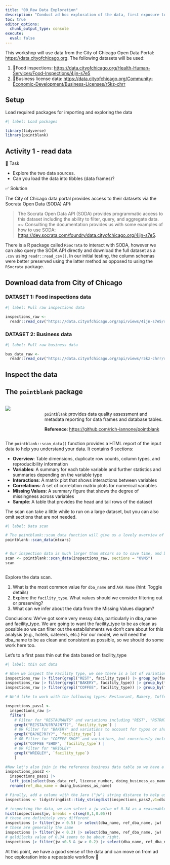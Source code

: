 ```yaml
---
title: "00_Raw Data Exploration"
description: "Conduct ad hoc exploration of the data, first exposure to `pointblank`"
toc: true
editor_options: 
  chunk_output_type: console
execute: 
  eval: false
---
```


This workshop will use data from the City of Chicago Open Data Portal: <https://data.cityofchicago.org>. The following datasets will be used:

1.  🍕Food inspections: <https://data.cityofchicago.org/Health-Human-Services/Food-Inspections/4ijn-s7e5>
2.  📒Business license data: <https://data.cityofchicago.org/Community-Economic-Development/Business-Licenses/r5kz-chrr>

## Setup

Load required packages for importing and exploring the data

```r
#| label: Load packages

library(tidyverse)
library(pointblank)

```

## Activity 1 - read data
🔄 Task

- Explore the two data sources.
- Can you load the data into tibbles (data frames)?

✅ Solution

The City of Chicago data portal provides access to their datasets via the Socrata Open Data (SODA) API:

> The Socrata Open Data API (SODA) provides programmatic access to this dataset including the ability to filter, query, and aggregate data.
=~
Consulting the documentation provides us with some examples of how to use SODA: <https://dev.socrata.com/foundry/data.cityofchicago.org/4ijn-s7e5>.

There is a R package called `RSocrata` to interact with SODA, however we can also query the SODA API directly and download the full dataset as a `.csv` using `readr::read_csv()`. In our initial testing, the column schemas were better preserved using the latter method as opposed to using the `RSocrata` package.



## Download data from City of Chicago

### DATASET 1: Food inspections data

```r
#| label: Pull raw inspections data

inspections_raw <- 
  readr::read_csv("https://data.cityofchicago.org/api/views/4ijn-s7e5/rows.csv") 
```



### DATASET 2: Business data

```r
#| label: Pull raw business data

bus_data_raw <- 
  readr::read_csv("https://data.cityofchicago.org/api/views/r5kz-chrr/rows.csv") 
```

## Inspect the data

::: callout-tip
## The `pointblank` package

::: columns
::: {.column width="20%"}
![](https://rich-iannone.github.io/pointblank/logo.svg){style="padding-right: 15px;"}
:::

::: {.column width="75%"}
<br> `pointblank` provides data quality assessment and metadata reporting for data frames and database tables.

**Reference**: <https://github.com/rich-iannone/pointblank>
:::
:::
:::

The `pointblank::scan_data()` function provides a HTML report of the input data to help you understand your data. It contains 6 sections:

-   **Overview**: Table dimensions, duplicate row counts, column types, and reproducibility information
-   **Variables**: A summary for each table variable and further statistics and summaries depending on the variable type
-   **Interactions**: A matrix plot that shows interactions between variables
-   **Correlations**: A set of correlation matrix plots for numerical variables
-   **Missing Values**: A summary figure that shows the degree of missingness across variables
-   **Sample**: A table that provides the head and tail rows of the dataset

The scan can take a little while to run on a large dataset, but you can also omit sections that are not needed. 



```r
#| label: Data scan

# The pointblank::scan_data function will give us a lovely overview of the data. It takes a little while to run, particularly the Variables and Interactions sections. See this simple example:
pointblank::scan_data(mtcars)


# Our inspection data is much larger than mtcars so to save time, and because these sections aren't relevant for this data, we omit "Correlations" and "Interactions."  
scan <- pointblank::scan_data(inspections_raw, sections = "OVMS")
scan



```

Explore the data scan.

1.  What is the most common value for `dba_name` and `AKA Name` (hint: Toggle details)
2.  Explore the `facility_type`. What values should we consider filtering out or preserving?
3.  What can we infer about the data from the Missing Values diagram?

Conclusions: We've got some very messy data, particularly in dba_name and facility_type. We are going to want the facility_type to be as clean as possible so we can filter out the establishments we don't care about for this analysis (e.g., hotels, caterers, etc.) For our model, we will need the dba_name to be as clean and consistent as possible, so we should do some work here too.

Let's to a first pass thin out the data based on facility_type

```r
#| label: thin out data

# When we inspect the Facility Type, we see there is a lot of variation in how the inspector recorded this data. It certainly doesn't align with the stated possible values in the data documentation. For example: 
inspections_raw |> filter(grepl("REST", facility_type)) |> group_by(facility_type) |> tally() |> arrange(desc(n))
inspections_raw |> filter(grepl("BAKERY", facility_type)) |> group_by(facility_type) |> tally() |> arrange(desc(n))
inspections_raw |> filter(grepl("COFFEE", facility_type)) |> group_by(facility_type) |> tally() |> arrange(desc(n))

# We'd like to work with the following types: Restaurant, Bakery, Coffee Shop. And The Wrigley Field Rooftop sounds like a blast.  We'll filter the Facility Type based on regex to account for abbreviations, mis-spellings, and extra information. This is a coarse filter on the raw data before validation to thin out the dataset.  

inspections_pass1 <- 
  inspections_raw |> 
  filter(
    # Filter for "RESTAURANTS" and variations including "REST", "RSTRNT", etc.
    grepl("RE?STA?U?R?A?N?T?", `facility_type`) | 
    # OR Filter for "BAKERY" and variations to account for typos or shortenings
    grepl("BA?KE?R?Y?", `facility_type`) | 
    # OR Filter for "COFFEE SHOP" and variations, but consciously including "SHOP" to avoid carts, roasters, vending machines
    grepl("COFFEE *SHOP", `facility_type`) | 
    # OR Filter for "WRIGLEY"
    grepl("WRIGLEY", `facility_type`)
    ) 

#Now let's also join in the reference business data table so we have a "source of truth" DBA name to check against.
inspections_pass2 <- 
  inspections_pass1 |> 
  left_join(select(bus_data_ref, license_number, doing_business_as_name), by=join_by(license_number)) |>
  rename(ref_dba_name = doing_business_as_name) 

# Finally, add a column with the Jaro ("jw") string distance to help us determine how similar or dissimilar the inspectors' inputted dba name is to the reference. A distance of 0 indicates identical; a 1 indicates completely dissimilar
inspections <- tidystringdist::tidy_stringdist(inspections_pass2,v1=dba_name, v2=ref_dba_name, method="jw") 

# inspecting the data, we can select a jw value of 0.34 as a reasonable threshold for identifying dissimilar values. Take a look:
hist(inspections$jw, breaks = c(seq(0,1,0.05)))
# these are definitely very different
inspections |> filter(jw > 0.5) |> select(dba_name, ref_dba_name, jw) |> distinct() |> arrange(jw)
# these are generally the same
inspections |> filter(jw < 0.2) |> select(dba_name, ref_dba_name, jw) |> distinct() |> arrange(desc(jw))
# goldilocks value of 0.34 seems to be about right.
inspections |> filter(jw <0.5 & jw > 0.2) |> select(dba_name, ref_dba_name, jw) |> distinct() |> arrange(jw)

```

At this point, we have a good sense of the data and can move on from ad hoc exploration into a repeatable workflow 🎉
